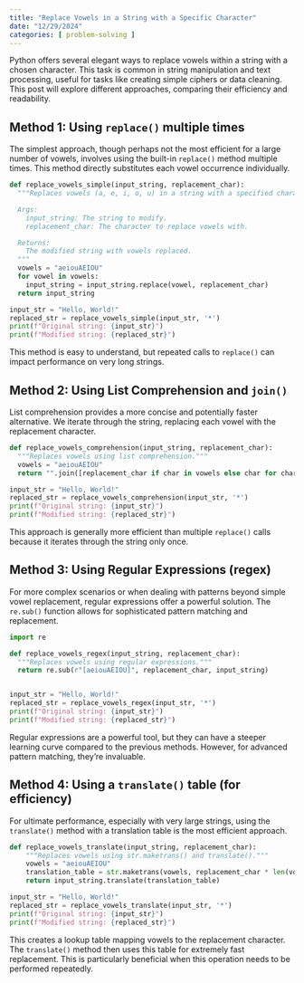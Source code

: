 ```yaml
---
title: "Replace Vowels in a String with a Specific Character"
date: "12/29/2024"
categories: [ problem-solving ]
---
```



Python offers several elegant ways to replace vowels within a string with a chosen character.  This task is common in string manipulation and text processing, useful for tasks like creating simple ciphers or data cleaning. This post will explore different approaches, comparing their efficiency and readability.


## Method 1: Using `replace()` multiple times

The simplest approach, though perhaps not the most efficient for a large number of vowels, involves using the built-in `replace()` method multiple times.  This method directly substitutes each vowel occurrence individually.

```python
def replace_vowels_simple(input_string, replacement_char):
  """Replaces vowels (a, e, i, o, u) in a string with a specified character.

  Args:
    input_string: The string to modify.
    replacement_char: The character to replace vowels with.

  Returns:
    The modified string with vowels replaced.
  """
  vowels = "aeiouAEIOU"
  for vowel in vowels:
    input_string = input_string.replace(vowel, replacement_char)
  return input_string

input_str = "Hello, World!"
replaced_str = replace_vowels_simple(input_str, '*')
print(f"Original string: {input_str}")
print(f"Modified string: {replaced_str}")
```

This method is easy to understand, but repeated calls to `replace()` can impact performance on very long strings.


## Method 2: Using List Comprehension and `join()`

List comprehension provides a more concise and potentially faster alternative. We iterate through the string, replacing each vowel with the replacement character.

```python
def replace_vowels_comprehension(input_string, replacement_char):
  """Replaces vowels using list comprehension."""
  vowels = "aeiouAEIOU"
  return "".join([replacement_char if char in vowels else char for char in input_string])

input_str = "Hello, World!"
replaced_str = replace_vowels_comprehension(input_str, '*')
print(f"Original string: {input_str}")
print(f"Modified string: {replaced_str}")

```

This approach is generally more efficient than multiple `replace()` calls because it iterates through the string only once.


## Method 3: Using Regular Expressions (regex)

For more complex scenarios or when dealing with patterns beyond simple vowel replacement, regular expressions offer a powerful solution.  The `re.sub()` function allows for sophisticated pattern matching and replacement.

```python
import re

def replace_vowels_regex(input_string, replacement_char):
  """Replaces vowels using regular expressions."""
  return re.sub(r"[aeiouAEIOU]", replacement_char, input_string)


input_str = "Hello, World!"
replaced_str = replace_vowels_regex(input_str, '*')
print(f"Original string: {input_str}")
print(f"Modified string: {replaced_str}")
```

Regular expressions are a powerful tool, but they can have a steeper learning curve compared to the previous methods.  However, for advanced pattern matching, they're invaluable.


## Method 4: Using a `translate()` table (for efficiency)

For ultimate performance, especially with very large strings, using the `translate()` method with a translation table is the most efficient approach.

```python
def replace_vowels_translate(input_string, replacement_char):
    """Replaces vowels using str.maketrans() and translate()."""
    vowels = "aeiouAEIOU"
    translation_table = str.maketrans(vowels, replacement_char * len(vowels))
    return input_string.translate(translation_table)

input_str = "Hello, World!"
replaced_str = replace_vowels_translate(input_str, '*')
print(f"Original string: {input_str}")
print(f"Modified string: {replaced_str}")
```

This creates a lookup table mapping vowels to the replacement character. The `translate()` method then uses this table for extremely fast replacement.  This is particularly beneficial when this operation needs to be performed repeatedly.

